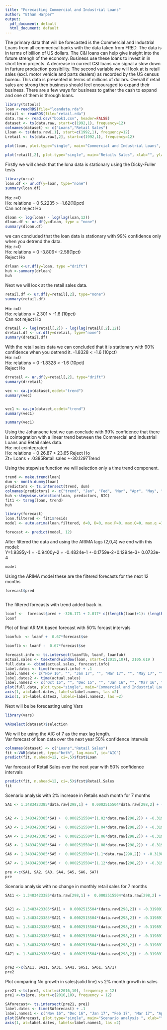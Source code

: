 ```yaml
---
title: "Forecasting Commercial and Industrial Loans"
author: "Ethan Harper"
output:
  pdf_document: default
  html_document: default
---
```

The primary data that will be forecasted is the Commercial and Industrial Loans from all commerical banks with the data taken from FRED.  The data is in terms of billion of US dollars.  The C&I loans can help give insight into the future strengh of the economy.  Business use these loans to invest in in short term projects.  A decrease in currect C&I loans can signal a slow down in furture production possibility.
The second variable we will look at is retail sales (excl. motor vehicle and parts dealers) as recorded by the US census bureau. This data is presented in terms of millions of dollars.  Overall if retail sales are strong then business should feel encouraged to expand their business.  There are a few ways for business to gather the cash to expand and one of them is through loans.



```r

library(tstools)
loan <-readRDS(file="loandata.rda")
retail <- readRDS(file="retail.rda")
data.raw <- read.csv("book1.csv", header=FALSE)
dataset <- ts(data.raw, start=c(1992,1), frequency=12)
colnames(dataset) <- c("Loans","Retail Sales")
Lloan <- ts(data.raw[,1], start=c(1992,1), frequency=12)
Lretail <- ts(data.raw[,2], start=c(1992,1), frequency=12)
```




```r
plot(loan, plot.type="single", main="Commercial and Industrial Loans", xlab="", ylab="In Billions")
```

```r
plot(retail[,2], plot.type="single", main="Retails Sales", xlab="", ylab="In Millions")

```  
      
Firstly we will check that the lona data is stationary using the Dicky-Fuller tests   
```r
library(urca)
loan.df <- ur.df(y=loan, type="none")
summary(loan.df)
```
Ho: r=0   
Ho: relations = 0 5.2235 > -1.62(10pct)  
Can not reject Ho  



```r
dloan <- log(loan) - log(lag(loan,12))
dloan.df <- ur.df(y=dloan, type = "none")
summary(dloan.df)
```
we can concluded that the loan data is stationary with 99% confidence only when you detrend the data.   
Ho: r=0   
Ho: relations = 0 -3.806< -2.58(1pct)  
Reject Ho  

```r
drloan <-ur.df(y=loan, type ="drift")
huh <-summary(drloan)
huh
```
  
Next we will look at the retail sales data.
```r
retail.df <- ur.df(y=retail[,2], type="none")
summary(retail.df)
```
Ho: r=0  
Ho: relations = 2.301 > -1.6 (10pct)  
Can not reject Ho
```r
dretail <- log(retail[,2]) - log(lag(retail[,2],12))
dretail.df <- ur.df(y=dretail, type="none")
summary(dretail.df)
```

With the retail sales data we can concluded that it is stationary with 90% confidence when you detrend it.  -1.8328 < -1.6 (10pct)   
Ho: r=0  
Ho: relations = 0 -1.8328 < -1.6 (10pct)  
Reject Ho  
```r

drretail <- ur.df(y=retail[,2], type="drift")
summary(drretail)

```


```r

vec <- ca.jo(dataset,ecdet="trend")
summary(vec)


vec1 <- ca.jo(dataset,ecdet="trend")
summary(vec1)


``` 
```r
summary(vec1)
```
Using the Johansene test we can conclude with 99% confidence that there is cointegration with a linear trend between the Commercial and Industrial Loans and Retail sales data.  
Ho: not cointegrated  
Ho: relations = 0 26.87 > 23.65
Reject Ho  
Zt= Loans + .0385Retail.sales +-30.1297Trend




Using the stepwise function we will selection only a time trend component.
```r
trend <- make.trend(loan)
dum <- month.dummy(loan)
predictors <- ts.intersect(trend, dum)
colnames(predictors) <- c("trend", "Jan", "Fed", "Mar", "Apr", "May", "June", "July", "Aug", "Sep", "Oct", "Nov","Dec")
huh <-stepwise.selection(loan, predictors, BIC)
fit1 <- tsreg(loan, trend)
huh


```


```r
library(forecast)
loan.filtered <- fit1$resids
model <- auto.arima(loan.filtered, d=0, D=0, max.P=0, max.Q=0, max.q =12, max.p =12)

forecast <- predict(model, 12)

```
    
After filtered the data and using the ARIMA lags (2,0,4) we end with this model:  
Y=1.9395y-1 + -0.9400y-2 + -0.4824e-1 +-0.1759e-2+0.1294e-3+ 0.0733e-4
```r
model

```

Using the ARIMA model these are the filtered forecasts for the next 12 months

```r
forecast$pred



```

The filtered forecasts with trend added back in.
```r
loanf <-  forecast$pred + -326.171 + 2.017* c((length(loan)+1): (length(loan)+12) )
loanf

```
\pagebreak
Plot of final ARIMA based forecast with 50% forcast intervals

```r
loanfub  <- loanf +  0.67*forecast$se

loanflb <- loanf -  0.67*forecast$se

forecast.info <- ts.intersect(loanflb, loanf, loanfub)
actual.sales <- tsextend(window(loan, start=c(2015,10)), 2105.619 )
full.data <- cbind(actual.sales, forecast.info)
label.dates <- time(forecast.info) + .1
label.names <- c("Nov 16", "", "Jan 17", "", "Mar 17", "", "May 17", "", "July 17", "", "Sep 17","")
label.dates2 <- time(actual.sales)
label.names2 <- c("Oct 15", "", "Dec 15", "", "Jan 16", "", "Mar 16", "", "May 16", "", "July 16", "","Sep 16", "")
plot(full.data, plot.type="single", main="Commercial and Industrial Loans ", xlab="", ylab="Thousands of Dollars",xaxt="n", lty=c("solid","dashed","longdash","dashed"))
axis(1, at=label.dates, labels=label.names, las =2)
axis(1, at=label.dates2, labels=label.names2, las =2)
```



Next will be be forecasting using Vars

```r
library(vars)

```

```r


VARselect(dataset)$selection
```
We will be using the AIC of 7 as the max lag length.  
Var forecast of loan data over the next year 50% confidence intervals
```r
colnames(dataset) <- c("Loans","Retail Sales")
fit <-VAR(dataset, type="both", lag.max=7, ic="AIC")
predict(fit, n.ahead=12, ci=.5)$fcst$Loan

```
Var forecast of Retail Sales over the next year with 50% confidence intervals
```r
predict(fit, n.ahead=12, ci=.5)$fcst$Retail.Sales
fit
```

Scenario analysis with 2% increase in Retails each month for 7 months
```r



SA1 <- 1.3483423385*data.raw[298,1] +  0.0002515504*data.raw[298,2] + -0.3198919788*data.raw[297,1]  +-0.0002800659*data.raw[297,2] + 0.1936788831*data.raw[296,1]  +  0.0005660766*data.raw[296,2] + -0.1141049021*data.raw[295,1] + 0.0003414368*data.raw[295,2] + -0.0892869915*data.raw[294,1] + -0.0004584976*data.raw[294,2]  +  0.1241017731*data.raw[293,1]  + -0.0002303811*data.raw[293,2] +  -0.1486726970*data.raw[292,1] + -0.0001963394*data.raw[292,2] +  2.0723837768  +  0.0321259255*(length(loan)+1) 

 
SA2 <- 1.3483423385*SA1 +  0.0002515504*(1.02*data.raw[298,2]) + -0.3198919788*data.raw[298,1]  +-0.0002800659*data.raw[298,2] + 0.1936788831*data.raw[297,1]  +  0.0005660766*data.raw[297,2] + -0.1141049021*data.raw[296,1] + 0.0003414368*data.raw[296,2] + -0.0892869915*data.raw[295,1] + -0.0004584976*data.raw[295,2]  +  0.1241017731*data.raw[294,1]  + -0.0002303811*data.raw[294,2] +  -0.1486726970*data.raw[293,1] + -0.0001963394*data.raw[293,2] +  2.0723837768  +  0.0321259255*(length(loan)+2) 

SA3 <- 1.3483423385*SA2 +  0.0002515504*(1.04*data.raw[298,2]) + -0.3198919788*SA1  +-0.0002800659*(1.02*data.raw[298,2]) + 0.1936788831*data.raw[298,1]  +  0.0005660766*data.raw[298,2] + -0.1141049021*data.raw[297,1] + 0.0003414368*data.raw[297,2] + -0.0892869915*data.raw[296,1] + -0.0004584976*data.raw[296,2]  +  0.1241017731*data.raw[295,1]  + -0.0002303811*data.raw[295,2] +  -0.1486726970*data.raw[294,1] + -0.0001963394*data.raw[294,2] +  2.0723837768  +  0.0321259255*(length(loan)+3) 

SA4 <- 1.3483423385*SA3 +  0.0002515504*(1.06*data.raw[298,2]) + -0.3198919788*SA2  +-0.0002800659*(1.04*data.raw[298,2]) + 0.1936788831*SA1  +  0.0005660766*(1.02*data.raw[298,2]) + -0.1141049021*data.raw[298,1] + 0.0003414368*data.raw[298,2] + -0.0892869915*data.raw[297,1] + -0.0004584976*data.raw[297,2]  +  0.1241017731*data.raw[296,1]  + -0.0002303811*data.raw[296,2] +  -0.1486726970*data.raw[295,1] + -0.0001963394*data.raw[295,2] +  2.0723837768  +  0.0321259255*(length(loan)+4) 

SA5 <- 1.3483423385*SA4 +  0.0002515504*(1.08*data.raw[298,2]) + -0.3198919788*SA3  +-0.0002800659*(1.06*data.raw[298,2]) + 0.1936788831*SA2  +  0.0005660766*(1.04*data.raw[298,2]) + -0.1141049021*SA1 + 0.0003414368*(1.02*data.raw[298,2]) + -0.0892869915*data.raw[298,1] + -0.0004584976*data.raw[298,2]  +  0.1241017731*data.raw[297,1]  + -0.0002303811*data.raw[297,2] +  -0.1486726970*data.raw[296,1] + -0.0001963394*data.raw[296,2] +  2.0723837768  +  0.0321259255*(length(loan)+5)

SA6 <- 1.3483423385*SA5 +  0.0002515504*(1.1*data.raw[298,2]) + -0.3198919788*SA4  +-0.0002800659*(1.08*data.raw[298,2]) + 0.1936788831*SA3  +  0.0005660766*(1.06*data.raw[298,2]) + -0.1141049021*SA2 + 0.0003414368*(1.04*data.raw[298,2]) + -0.0892869915*SA1 + -0.0004584976*(1.02*data.raw[298,2])  +  0.1241017731*data.raw[298,1]  + -0.0002303811*data.raw[298,2] +  -0.1486726970*data.raw[297,1] + -0.0001963394*data.raw[297,2] +  2.0723837768  +  0.0321259255*(length(loan)+6) 

SA7 <- 1.3483423385*SA6 +  0.0002515504*(1.12*data.raw[298,2]) + -0.3198919788*SA5  +-0.0002800659*(1.1*data.raw[298,2]) + 0.1936788831*SA4  +  0.0005660766*(1.08*data.raw[298,2]) + -0.1141049021*SA3 + 0.0003414368*(1.06*data.raw[298,2]) + -0.0892869915*SA2 + -0.0004584976*(1.04*data.raw[298,2])  +  0.1241017731*SA1  + -0.0002303811*(1.02*data.raw[298,2]) +  -0.1486726970*data.raw[298,1] + -0.0001963394*data.raw[298,2] +  2.0723837768  +  0.0321259255*(length(loan)+7) 

pre <-c(SA1, SA2, SA3, SA4, SA5, SA6, SA7)
pre
```
Scenario analysis with no change in monthly retail sales for 7 months  
```r

SA11 <- 1.3483423385*data.raw[298,1] +  0.0002515504*data.raw[298,2] + -0.3198919788*data.raw[297,1]  +-0.0002800659*data.raw[297,2] + 0.1936788831*data.raw[296,1]  +  0.0005660766*data.raw[296,2] + -0.1141049021*data.raw[295,1] + 0.0003414368*data.raw[295,2] + -0.0892869915*data.raw[294,1] + -0.0004584976*data.raw[294,2]  +  0.1241017731*data.raw[293,1]  + -0.0002303811*data.raw[293,2] +  -0.1486726970*data.raw[292,1] + -0.0001963394*data.raw[292,2] +  2.0723837768  +  0.0321259255*(length(loan)+1) 

 
SA21 <- 1.3483423385*SA11 +  0.0002515504*(data.raw[298,2]) + -0.3198919788*data.raw[298,1]  +-0.0002800659*data.raw[298,2] + 0.1936788831*data.raw[297,1]  +  0.0005660766*data.raw[297,2] + -0.1141049021*data.raw[296,1] + 0.0003414368*data.raw[296,2] + -0.0892869915*data.raw[295,1] + -0.0004584976*data.raw[295,2]  +  0.1241017731*data.raw[294,1]  + -0.0002303811*data.raw[294,2] +  -0.1486726970*data.raw[293,1] + -0.0001963394*data.raw[293,2] +  2.0723837768  +  0.0321259255*(length(loan)+2)

SA31 <- 1.3483423385*SA21 +  0.0002515504*(data.raw[298,2]) + -0.3198919788*SA11  +-0.0002800659*(data.raw[298,2]) + 0.1936788831*data.raw[298,1]  +  0.0005660766*data.raw[298,2] + -0.1141049021*data.raw[297,1] + 0.0003414368*data.raw[297,2] + -0.0892869915*data.raw[296,1] + -0.0004584976*data.raw[296,2]  +  0.1241017731*data.raw[295,1]  + -0.0002303811*data.raw[295,2] +  -0.1486726970*data.raw[294,1] + -0.0001963394*data.raw[294,2] +  2.0723837768  +  0.0321259255*(length(loan)+3) 

SA41 <- 1.3483423385*SA31 +  0.0002515504*(data.raw[298,2]) + -0.3198919788*SA21  +-0.0002800659*(data.raw[298,2]) + 0.1936788831*SA11  +  0.0005660766*(data.raw[298,2]) + -0.1141049021*data.raw[298,1] + 0.0003414368*data.raw[298,2] + -0.0892869915*data.raw[297,1] + -0.0004584976*data.raw[297,2]  +  0.1241017731*data.raw[296,1]  + -0.0002303811*data.raw[296,2] +  -0.1486726970*data.raw[295,1] + -0.0001963394*data.raw[295,2] +  2.0723837768  +  0.0321259255*(length(loan)+4) 

SA51 <- 1.3483423385*SA41 +  0.0002515504*(data.raw[298,2]) + -0.3198919788*SA31  +-0.0002800659*(data.raw[298,2]) + 0.1936788831*SA21  +  0.0005660766*(data.raw[298,2]) + -0.1141049021*SA11 + 0.0003414368*(data.raw[298,2]) + -0.0892869915*data.raw[298,1] + -0.0004584976*data.raw[298,2]  +  0.1241017731*data.raw[297,1]  + -0.0002303811*data.raw[297,2] +  -0.1486726970*data.raw[296,1] + -0.0001963394*data.raw[296,2] +  2.0723837768  +  0.0321259255*(length(loan)+5)

SA61 <- 1.3483423385*SA51 +  0.0002515504*(data.raw[298,2]) + -0.3198919788*SA41  +-0.0002800659*(data.raw[298,2]) + 0.1936788831*SA31  +  0.0005660766*(data.raw[298,2]) + -0.1141049021*SA21 + 0.0003414368*(data.raw[298,2]) + -0.0892869915*SA11 + -0.0004584976*(data.raw[298,2])  +  0.1241017731*data.raw[298,1]  + -0.0002303811*data.raw[298,2] +  -0.1486726970*data.raw[297,1] + -0.0001963394*data.raw[297,2] +  2.0723837768  +  0.0321259255*(length(loan)+6) 

SA71 <- 1.3483423385*SA61 +  0.0002515504*(data.raw[298,2]) + -0.3198919788*SA51  +-0.0002800659*(data.raw[298,2]) + 0.1936788831*SA41  +  0.0005660766*(data.raw[298,2]) + -0.1141049021*SA31 + 0.0003414368*(data.raw[298,2]) + -0.0892869915*SA21 + -0.0004584976*(data.raw[298,2])  +  0.1241017731*SA11  + -0.0002303811*(data.raw[298,2]) +  -0.1486726970*data.raw[298,1] + -0.0001963394*data.raw[298,2] +  2.0723837768  +  0.0321259255*(length(loan)+7) 


pre2 <-c(SA11, SA21, SA31, SA41, SA51, SA61, SA71)
pre2
```

\pagebreak


Plot comparing No growth in sales(solid line) vs 2% month growth in sales 

```r
pre21 <-ts(pre2, start=c(2016,10), frequency = 12)
pre1 <-ts(pre, start=c(2016,10), frequency = 12)

SAforecast<- ts.intersect(pre21, pre1)
label.dates <- time(SAforecast) + .1
label.names1 <- c("Nov 16", "Dec 16", "Jan 17", "Feb 17", "Mar 17", "Apr 17", "May 17")
plot(SAforecast, plot.type="single", main="Scenario analysis ", xlab="", ylab="Thousands of Dollars",xaxt="n", lty=c("solid","dashed"))
axis(1, at=label.dates, labels=label.names1, las =2)  
```
   





